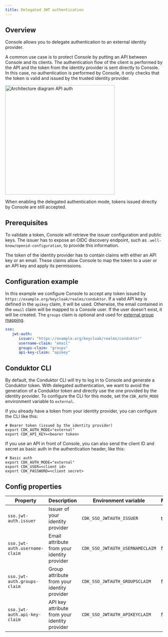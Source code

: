 ```yaml
---
title: Delegated JWT authentication 
---
```


## Overview

Console allows you to delegate authentication to an external identity provider.

A common use case is to protect Console by putting an API between Console and its clients. The authentication flow of the client is performed by the API and the token from the identity provider is sent directly to Console. In this case, no authentication is performed by Console, it only checks that the token is valid and issued by the trusted identity provider.

<img 
  src="/images/jwt-auth-api-gateway.png" 
  alt="Architecture diagram API auth"
  width="350"
/>

When enabling the delegated authentication mode, tokens issued directly by Console are still accepted.

## Prerequisites

To validate a token, Console will retrieve the issuer configuration and public keys. The issuer has to expose an OIDC discovery endpoint, such as `.well-know/openid-configuration`, to provide this information.

The token of the identity provider has to contain claims with either an API key or an email. These claims allow Console to map the token to a user or an API key and apply its permissions.

## Configuration example

In this example we configure Console to accept any token issued by `https://example.org/keycloak/realms/conduktor`. If a valid API key is defined in the `apikey` claim, it will be used. Otherwise, the email contained in the `email` claim will be mapped to a Console user. If the user doesn't exist, it will be created. The `groups` claim is optional and used for [external group mapping](/guide/conduktor-in-production/admin/user-access/map-external-groups).

```yaml title="platform-config.yaml"
sso:
   jwt-auth:
      issuer: "https://example.org/keycloak/realms/conduktor"
      username-claim: "email"
      groups-claim: "groups"
      api-key-claim: "apikey"
```

## Conduktor CLI

By default, the Conduktor CLI will try to log in to Console and generate a Conduktor token. With delegated authentication, we want to avoid the generation of a Conduktor token and directly use the one provided by the identity provider. To configure the CLI for this mode, set the `CDK_AUTH_MODE` environment variable to `external`.

If you already have a token from your identity provider, you can configure the CLI like this:

```shell
# Bearer token (issued by the identity provider)
export CDK_AUTH_MODE="external"
export CDK_API_KEY=<bearer token>
```

If you use an API in front of Console, you can also send the client ID and secret as basic auth in the authentication header, like this:

```shell
# Basic auth
export CDK_AUTH_MODE="external"
export CDK_USER=<client id>
export CDK_PASSWORD=<client secret>
```

## Config properties

| Property                      | Description                                   | Environment variable            | Mandatory | Type   | Default  |
|-------------------------------|-----------------------------------------------|---------------------------------|-----------|--------|----------|
| `sso.jwt-auth.issuer`         | Issuer of your identity provider              | `CDK_SSO_JWTAUTH_ISSUER`        | true      | string | ∅        |
| `sso.jwt-auth.username-claim` | Email attribute from your identity provider   | `CDK_SSO_JWTAUTH_USERNAMECLAIM` | false     | string | `email`  |
| `sso.jwt-auth.groups-claim`   | Group attribute from your identity provider   | `CDK_SSO_JWTAUTH_GROUPSCLAIM`   | false     | string | `groups` |
| `sso.jwt-auth.api-key-claim`  | API key attribute from your identity provider | `CDK_SSO_JWTAUTH_APIKEYCLAIM`   | false     | string | `apikey` |

